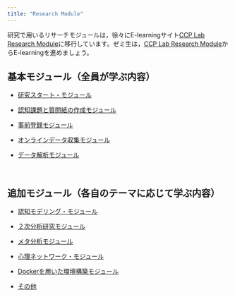 ```yaml
---
title: "Research Module"
---
```


研究で用いるリサーチモジュールは，徐々にE-learningサイト[CCP Lab Research Module](https://ccp-lab.sakura.ne.jp/wordpress/?post_type=course&course-orderby=title)に移行しています。ゼミ生は，[CCP Lab Research Module](https://ccp-lab.sakura.ne.jp/wordpress/?post_type=course&course-orderby=title)からE-learningを進めましょう。

## 基本モジュール（全員が学ぶ内容）

- [研究スタート・モジュール](research-start-module.html)

- [認知課題と質問紙の作成モジュール](cognitivetask-questionnaire-module.html)

- [事前登録モジュール](preregistration-module.html)

- [オンラインデータ収集モジュール](data-collection-module.html)

- [データ解析モジュール](data-analysis-module.html)

<br />

## 追加モジュール（各自のテーマに応じて学ぶ内容）

- [認知モデリング・モジュール](cognitive-modeling-module.html)

- [２次分析研究モジュール](secondary-analysis-module.html)

- [メタ分析モジュール](meta-analysis-module.html)

- [心理ネットワーク・モジュール](psychological-network-module.html)

- [Dockerを用いた環境構築モジュール](docker-module.html)

- [その他](other-module.html)

